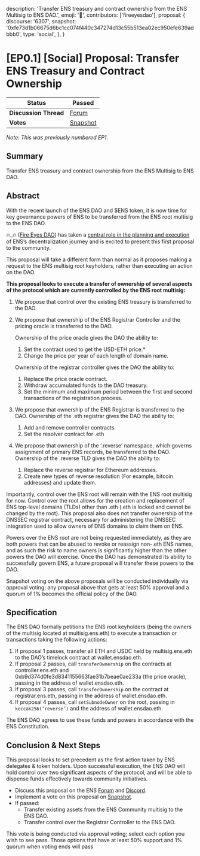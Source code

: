   description:
    'Transfer ENS treasury and contract ownership from the ENS Multisig to ENS DAO.',
  emoji: '📘',
  contributors: ['fireeyesdao'],
  proposal: {
    discourse: '6307',
    snapshot:
      '0xfe73d1b06675d6bc1cc074f440c347274d13c55b513ea02ec950efe639adbbb0',
    type: 'social',
  },
}

# [EP0.1] [Social] Proposal: Transfer ENS Treasury and Contract Ownership

| **Status**            | Passed                                                                                                                 |
| --------------------- | ---------------------------------------------------------------------------------------------------------------------- |
| **Discussion Thread** | [Forum](https://discuss.ens.domains/t/6307)                                                                            |
| **Votes**             | [Snapshot](https://snapshot.org/#/ens.eth/proposal/0xfe73d1b06675d6bc1cc074f440c347274d13c55b513ea02ec950efe639adbbb0) |

_Note: This was previously numbered EP1._

## Summary

Transfer ENS treasury and contract ownership from the ENS Multisig to ENS DAO.

## Abstract

With the recent launch of the ENS DAO and $ENS token, it is now time for key governance powers of ENS to be transferred from the ENS root multisig to the ENS DAO.

🔥_🔥 ([Fire Eyes DAO](https://fireeyes.xyz)) has taken a [central role in the planning and execution](https://mirror.xyz/james.eth/XkOIGh8xu_bF2cQV4QZkKxoN0o1OuNoEb3o-Nzjdo3I) of ENS’s decentralization journey and is excited to present this first proposal to the community.

This proposal will take a different form than normal as it proposes making a request to the ENS multisig root keyholders, rather than executing an action on the DAO.

**This proposal looks to execute a transfer of ownership of several aspects of the protocol which are currently controlled by the ENS root multisig:**

1. We propose that control over the existing ENS treasury is transferred to the DAO.
2. We propose that ownership of the ENS Registrar Controller and the pricing oracle is transferred to the DAO.

   Ownership of the price oracle gives the DAO the ability to:

   1. Set the contract used to get the USD-ETH price.\*
   2. Change the price per year of each length of domain name.

   Ownership of the registrar controller gives the DAO the ability to:

   1. Replace the price oracle contract.
   2. Withdraw accumulated funds to the DAO treasury.
   3. Set the minimum and maximum period between the first and second transactions of the registration process.

3. We propose that ownership of the ENS Registrar is transferred to the DAO. Ownership of the .eth registrar gives the DAO the ability to:

   1. Add and remove controller contracts.
   2. Set the resolver contract for .eth

4. We propose that ownership of the ‘.reverse’ namespace, which governs assignment of primary ENS records, be transferred to the DAO. Ownership of the .reverse TLD gives the DAO the ability to:
   1. Replace the reverse registrar for Ethereum addresses.
   2. Create new types of reverse resolution (For example, bitcoin addresses) and update them.

Importantly, control over the ENS root will remain with the ENS root multisig for now. Control over the root allows for the creation and replacement of ENS top-level domains (TLDs) other than .eth (.eth is locked and cannot be changed by the root). This proposal also does not transfer ownership of the DNSSEC registrar contract, necessary for administering the DNSSEC integration used to allow owners of DNS domains to claim them on ENS.

Powers over the ENS root are not being requested immediately, as they are both powers that can be abused to revoke or reassign non-.eth ENS names, and as such the risk to name owners is significantly higher than the other powers the DAO will exercise. Once the DAO has demonstrated its ability to successfully govern ENS, a future proposal will transfer these powers to the DAO.

Snapshot voting on the above proposals will be conducted individually via approval voting; any proposal above that gets at least 50% approval and a quorum of 1% becomes the official policy of the DAO.

## Specification

The ENS DAO formally petitions the ENS root keyholders (being the owners of the multisig located at multisig.ens.eth) to execute a transaction or transactions taking the following actions:

1. If proposal 1 passes, transfer all ETH and USDC held by multisig.ens.eth to the DAO’s timelock contract at wallet.ensdao.eth.
2. If proposal 2 passes, call `transferOwnership` on the contracts at controller.ens.eth and 0xb9d374d0fe3d8341155663fae31b7beae0ae233a (the price oracle), passing in the address of wallet.ensdao.eth.
3. If proposal 3 passes, call `transferOwnership` on the contract at registrar.ens.eth, passing in the address of wallet.ensdao.eth.
4. If proposal 4 passes, call `setSubnodeOwner` on the root, passing in `keccak256(‘reverse’)` and the address of wallet.ensdao.eth.

The ENS DAO agrees to use these funds and powers in accordance with the ENS Constitution.

## Conclusion & Next Steps

This proposal looks to set precedent as the first action taken by ENS delegates & token holders. Upon successful execution, the ENS DAO will hold control over two significant aspects of the protocol, and will be able to dispense funds effectively towards community initiatives.

- Discuss this proposal on the ENS [Forum](https://discuss.ens.domains/) and [Discord](https://chat.ens.domains/).
- Implement a vote on this proposal on [Snapshot](https://snapshot.box/#/s:ens.eth).
- If passed:
  - Transfer existing assets from the ENS Community multisig to the ENS DAO.
  - Transfer control over the Registrar Controller to the ENS DAO.

This vote is being conducted via approval voting; select each option you wish to see pass. Those options that have at least 50% support and 1% quorum when voting ends will pass
